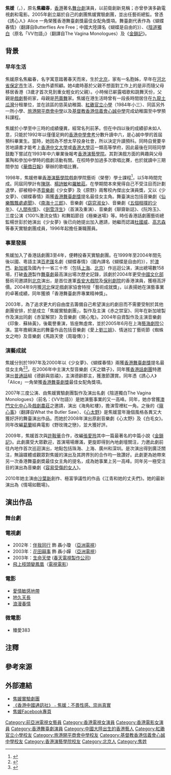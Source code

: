 {{Link style|time=2015-12-12T03:12:19+00:00}}
{{distinguish|焦姣}}
{{藝人
|姓名 = 焦媛
|類型 = 演員
|圖片 = Perry CHIU Woon@Macau.JPG
|圖片尺寸 = 
|圖片簡介 = 焦媛在[[澳門|澳門]][[議事亭前地|議事亭前地]]
|原名 = 焦繼春
|英文名 = Perry Chiu Woon
|綽號 = 
|國籍 = {{CNHK}}
|民族 = [[汉族|汉族]]
|出生日期 = {{Birth date and age|1976|4|2}}<ref>{{cite web |url=https://ubeat.com.cuhk.edu.hk/ubeat_past/000336/36jiu.htm |title=焦媛 年少得志 |date=2000 |website= |publisher=大學線 |access-date=2021-09-24 |quote= |archive-date=2021-09-24 |archive-url=https://web.archive.org/web/20210924092914/https://ubeat.com.cuhk.edu.hk/ubeat_past/000336/36jiu.htm |dead-url=no }}</ref>
|出生地點 = {{CHN}}[[北京市|北京市]]
|逝世 = 
|樂器 = 
|父母 = 
|音樂類型 = 
|教育程度 = 香港演藝學院戲劇學院藝術（榮譽）學士
|母校 = [[紅磡官立小學|紅磡官立小學]]<br>[[旅港開平商會中學|旅港開平商會中學]]<br>[[基督教香港信義會心誠中學|基督教香港信義會心誠中學]]
|職業 = 演員、舞台劇演員
|活躍年代 = 1997年至今
|唱片公司 = 
|經紀公司 = 
|相關團體 = 
|網站 = 
}}

'''焦媛'''（{{lang-en|Perry Chiu Woon}}，{{bd|1976年|4月2日|catIdx=C焦}}），原名'''焦繼春'''，[[香港|香港]]著名[[舞台劇|舞台劇]]演員，以前衛創新見稱；亦曾參演多齣電視劇和電影。2005年創立屬於自己的劇團焦媛實驗劇團，並出任藝術總監。曾憑《誘心人》Alice 一角榮獲香港舞臺劇獎最佳女配角獎項。舞臺劇代表作為《蝴蝶春情》（翻譯自Butterflies Are Free；中國大陸譯名《蝴蝶是自由的》）、《[[陰道獨白|陰道獨白]]（原名「VV勿語」》（翻譯自The Vagina Monologues）及《[[金鎖記|金鎖記]]》。

== 背景 ==
===早年生活===
焦媛原名焦繼春，名字寓意踏著春天而來，生於[[北京|北京]]{{noteTag|name=守下留情|關於焦媛出生與成長地、家庭背景、早年生活以及幼稚園及小學母校的資料出自香港電台第二台廣播節目《守下留情》於2015年11月16日播出的訪問「女中豪傑系列九 焦媛 - 爸媽都係藝術家 鍾情表演誇啦啦」。}}，家有一名胞姊{{noteTag|name=守下留情}}，早年在[[河北省|河北省]][[保定市|保定市]]生活{{noteTag|name=守下留情}}，交由外婆照顧{{noteTag|name=守下留情}}。她4歲時基於父親不想面對工作上的是非而隨父母移居香港（3歲才首次見到重女輕女的父親）{{noteTag|name=守下留情}}。小時候已嶄露唱歌和跳舞天份，父親是[[戲劇|戲劇]]藝術家{{noteTag|name=守下留情}}，母親是[[芭蕾舞|芭蕾舞]]家{{noteTag|name=守下留情}}。焦媛在港生活時曾有一段長時間居住在[[九龍|九龍]][[土瓜灣|土瓜灣]]分租單位{{noteTag|name=守下留情}}，並在該區的慈英幼稚園{{noteTag|name=守下留情}}、[[紅磡官立小學|紅磡官立小學]]{{noteTag|name=守下留情}}（1984年小三）、同區另外一所小學、[[旅港開平商會中學|旅港開平商會中學]]以及[[基督教香港信義會心誠中學|基督教香港信義會心誠中學]]完成幼稚園至中學預科課程{{noteTag|name=守下留情1|關於焦媛中學母校、學業成績、升讀預科及報讀香港演藝學院原因、演戲興趣以及校園生活的資料出自香港電台第二台廣播節目《守下留情》於2015年11月17日播出的訪問「女中豪傑系列九 焦媛 - 柴娃娃去考演藝 做足準備冇失禮」。}}。

焦媛於小學至中三時的成績優異{{noteTag|name=守下留情1}}，經常名列前茅{{noteTag|name=守下留情1}}。但在中四以後的成績卻未如人意{{noteTag|name=守下留情1}}，只能於1992年以僅僅足夠的[[香港中學會考|香港中學會考]]分數升讀中六{{noteTag|name=守下留情1}}，是心誠中學的首屆預科畢業生{{noteTag|name=守下留情1}}。當時，她因為不想太早投身社會{{noteTag|name=守下留情1}}，所以決定升讀預科。同時自覺要辛苦地讀書才能考上[[香港中文大學|香港中文大學]]或[[香港大學|香港大學]]這一類高等學府{{noteTag|name=守下留情1}}，因此最後在同班同學鼓勵下嘗試在1993年中六畢業後報考[[香港演藝學院|香港演藝學院]]{{noteTag|name=守下留情1}}。其對演戲方面的興趣與父母薰陶和參加中學時的戲劇活動有關{{noteTag|name=守下留情1}}。在校時參加過多次歌唱比賽{{noteTag|name=守下留情1}}，也於就讀中三期間參加《[[華僑日報|華僑日報]]》舉辦的歌唱比賽{{noteTag|name=守下留情1}}。

1998年，焦媛修畢[[香港演藝學院|香港演藝學院]]戲劇學院藝術（榮譽）學士課程<ref>{{web reference|URL=https://www.hkapa.edu/files/about/publications/02news17.pdf|title=〈獎聲〉|work=香港演藝學院《演藝通訊》|page=7|date=2017-03-25|access-date=2021-09-25|archive-date=2021-01-28|archive-url=https://web.archive.org/web/20210128050822/https://www.hkapa.edu/files/about/publications/02news17.pdf|dead-url=no}}</ref>，以5年時間完成{{noteTag|name=守下留情2|關於焦媛演藝學院同學、就讀演藝學院年期及經過以及加入香港話劇團及接觸春天實驗劇團的資料出自香港電台第二台廣播節目《守下留情》於2015年11月18日播出的訪問「女中豪傑系列九 焦媛 」。}}。同屆同學計有[[陳琪_(香港藝員)|陳琪]]、[[楊詩敏|楊詩敏]]和[[羅敏莊|羅敏莊]]{{noteTag|name=守下留情2}}。在學期間本來覺得自己不受注目而計劃退學{{noteTag|name=守下留情2}}，卻被相中憑[[音樂劇|音樂劇]]《少女夢》及《原野》兩奪校內傑出女演員獎，又以《少女夢》、《蝴蝶春情》兩獲[[香港舞臺劇獎|香港舞臺劇獎]]提名最佳女主角。舞臺演出包括音樂劇《[[仙樂飄飄處處聞|仙樂飄飄處處聞]]》、《[[南海十三郎|南海十三郎]]》、音樂劇《[[窈窕淑女|窈窕淑女]]》、音樂劇《[[五個相撲的少年|五個相撲的少年]]》、《[[人間有情|人間有情]]》、《[[劍雪浮生|劍雪浮生]]》（首演及重演）、音樂劇《聊齋新誌》、《阮玲玉》、三度公演《100%激流女情》和舞蹈節目《極樂迷場》等。時任香港話劇團藝術總監楊世彭於她演出《少女夢》後已向她提出加入邀請{{noteTag|name=守下留情2}}，她繼而認識[[杜國威|杜國威]]、[[高志森|高志森]]等春天實驗劇團成員{{noteTag|name=守下留情2}}，1996年起擔任兼職團員{{noteTag|name=守下留情2}}。

===事業發展===
焦媛加入了香港話劇團3至4年{{noteTag|name=守下留情3|關於焦媛從演藝學院畢業後去向和成立焦媛實驗劇團原因的資料出自香港電台第二台廣播節目《守下留情》於2015年11月19日播出的訪問「女中豪傑系列九 焦媛 」。}}，便轉投春天實驗劇團{{noteTag|name=守下留情3}}。在1999年至2004年間先後以國、粵語主演[[百老匯|百老匯]]名劇《蝴蝶春情》（國內譯名《蝴蝶是自由的》），於[[澳門|澳門]]、[[新加坡|新加坡]]及國內十一省三十市（包括[[上海|上海]]、[[北京|北京]]）作巡迴公演，演出總場數158場，打破[[香港|香港]]製作[[舞臺劇|舞臺劇]]最高演出場次歷史記錄，該劇於2004年更受[[中國文化部|中國文化部]]藝術司邀請到[[北京|北京]]演出，是首位進軍[[長安大戲院|長安大戲院]]及[[保利劇院|保利劇院]]的香港演員，獲極高評價。2004年9月獲[[河北|河北]]保定戲劇家協會特授「藝術成就獎」，以表揚她在演藝事業的卓著成績，同年獲頒「香港舞臺劇界專業精神獎」。

2003年，為了追求更大的自由度去籌備自己希望演出的劇目而不需要受制於其他劇團安排{{noteTag|name=守下留情3}}，於是成立「焦媛實驗劇團」，製作及主演《赤之禁室》、同年在新加坡製作及演出同劇《赤室解禁》及音樂劇《開心鬼》。2004年自資製作及主演音樂劇《印象．蘇絲黃》，後載譽重演，皆座無虛席，並於2005年6月在上海[[藝海劇院|藝海劇院]]公演。當年擔綱演出的舞臺作品包括音樂劇《愛上[[劉三姐|劉三姐]]》、情迷拉丁藝術節《蜘蛛女之吻》及音樂劇《馬路天使（周璇傳）》；

===演藝成就===
焦媛分別於1997年及2000年以《少女夢》、《蝴蝶春情》兩獲[[香港舞臺劇獎|香港舞臺劇獎]]提名最佳女主角<ref>{{cite web |url=http://www.hongkongdrama.com/zh_hk-past_review.html |title=第六屆香港舞台劇獎（1996-1997） |date=1996 |website= |publisher=香港戲劇協會 |access-date=2021-09-25 |quote= |archive-date=2021-03-13 |archive-url=https://web.archive.org/web/20210313110655/http://www.hongkongdrama.com/zh_hk-past_review.html |dead-url=no }}</ref><ref>{{cite web |url=http://www.hongkongdrama.com/zh_hk-past_review.html |title=第九屆香港舞台劇獎（1999-2000） |date=1999 |website= |publisher=香港戲劇協會 |access-date=2021-09-25 |quote= |archive-date=2021-03-13 |archive-url=https://web.archive.org/web/20210313110655/http://www.hongkongdrama.com/zh_hk-past_review.html |dead-url=no }}</ref>。在2006年中主演大型音樂劇《天之驕子》，同年獲[[香港話劇團|香港話劇團]]特邀演出[[普通話|普通話]]組《德齡與慈禧》，主演德齡郡主，獲激節讚賞。同年憑《誘心人》「Alice」一角榮獲[[香港舞臺劇獎|香港舞臺劇獎]]最佳女配角獎項。

2007年三度公演、由焦媛實驗劇團製作及演出名劇《陰道獨白The Vagina Monologues》（前名：《VV勿語》）是她演藝事業的又一高峰。同年，她亦曾獲[[澳門文化中心|澳門文化中心]]及[[戲劇農莊|戲劇農莊]]之邀請，演出《海角紅樓》，擔演雪裡紅一角。之後的《[[窺心事|窺心事]]》（翻譯自What the Butler Saw）、《[[心太野|心太野]]》是焦媛當年幾個風格各異又大獲好評的舞臺演出作品。而她於2008年演出原創音樂劇《心太野》及《白毛女》。同年改編[[葛蘭|葛蘭]]經典電影《野玫瑰之戀》，並大獲好評。

2009年，焦媛首次與[[許鞍華|許鞍華]]合作，改編[[張愛玲|張愛玲]]其中一篇最著名的中篇小說《[[金鎖記|金鎖記]]》。此劇廣受大眾歡迎，首演場場爆滿，更旋即得到內地劇壇關注，力邀此劇前往內地作首次巡迴演出，地點包括珠海、上海、廣州和深圳。是次演出得到廣泛關注，無論媒體或觀眾對焦媛的演出及其跨界別的合作均一致讚好。此劇更為她帶來另一次香港舞臺劇奬最佳女主角的提名，成為她事業上另一高峰。同年另一極受注目的演出為音樂劇《[[容易受傷的女人|容易受傷的女人]]》。

2010年她主演由[[沙葉新|沙葉新]]創作、極富爭議性的作品《江青和她的丈夫們》。她的最新演出為《情場如戰場》。

== 演出作品 ==
=== 舞台劇 ===
{{columns-list|3|
*《[[少女夢|少女夢]]》
*《[[原野|原野]]》
*《[[仙樂飄飄處處聞|仙樂飄飄處處聞]]》
*《[[南海十三郎|南海十三郎]]》
*《[[窈窕淑女|窈窕淑女]]》
*《[[五個相撲的少年|五個相撲的少年]]》
*《[[人間有情|人間有情]]》
*《[[劍雪浮生|劍雪浮生]]》
*《[[愛情敏感地帶|愛情敏感地帶]]》
*《[[聊齋新誌|聊齋新誌]]》
*《[[阮玲玉|阮玲玉]]》
*《[[100%激流女情|100%激流女情]]》
*1999-2004年：《[[蝴蝶春情|蝴蝶春情]]》（翻譯自[[:en:Butterflies_Are_Free_(play)|Butterflies Are Free]]；中國內地譯《蝴蝶是自由的》）
*2003年：《[[赤之禁室|赤之禁室]]》（同年到新加坡演出）
*2004年：《[[印象．蘇絲黃|印象．蘇絲黃]]》（首演及重演）
*2005年：《[[印象．蘇絲黃|印象．蘇絲黃]]》（上海演出）
*2005年：《[[愛上劉三姐|愛上劉三姐]]》
*2005年：《[[蜘蛛女之吻|蜘蛛女之吻]]》（[[焦媛實驗劇團|焦媛實驗劇團]]）
*2006年：《[[誘心人|誘心人]]》（翻譯自[[:en:Closer_(play)|Closer]]；焦媛實驗劇團）（首演及重演）（同年到新加坡演出）
*2006年：《[[天之驕子|天之驕子]]》
*2006年：《[[德齡與慈禧|德齡與慈禧]]》(普通話版)
*2007年：《[[陰道獨白|陰道獨白]]》（[[:en:The_Vagina_Monologues|The Vagina Monologues]]；原譯《VV勿語》；焦媛實驗劇團）（三度公演）
*2007年：《[[紅樓夢|紅樓夢]]》
*2007年：《[[窺心事|窺心事]]》（[[:en:What_the_Butler_Saw_(play)|What the Butler Saw]]；焦媛實驗劇團）
*2007年：《[[海角紅樓|海角紅樓]]》
*2008年：《[[心太野|心太野]]》（焦媛實驗劇團）
*2008年：《[[白毛女|白毛女]]》（焦媛實驗劇團）
*2008年：《陰道獨白》（The Vagina Monologues；原譯《VV勿語》；焦媛實驗劇團）（新加坡演出）
*2008-2009年：《[[野玫瑰之戀|野玫瑰之戀]]》（焦媛實驗劇團）（三度公演）
*2009年：《[[野玫瑰之戀|野玫瑰之戀]]》（焦媛實驗劇團）（新加坡演出）
*2009年：《[[金鎖記|金鎖記]]》（焦媛實驗劇團）（同年到上海、廣州、深圳演出）
*2009年：《[[容易受傷的女人|容易受傷的女人]]》（焦媛實驗劇團）（首演及重演）（同年到廣州、佛山演出）
*2009年：《[[語無「麟」次|語無「麟」次]]》（焦媛實驗劇團）
*2010年：《[[江青和他的丈夫們|江青和他的丈夫們]]》（焦媛實驗劇團）
*2010年：《容易受傷的女人》 （焦媛實驗劇團）（重演）（同年到加拿大溫哥華、多倫多及澳門演出）
*2010年： 《金鎖記》 （焦媛實驗劇團）（兩度重演）
*2010年：《[[紫．迷．藤|紫．迷．藤]]》（[[騎士創作|騎士創作]]）
*2010年：《[[寒江釣雪|寒江釣雪]]》（[[春天戲曲發展|春天戲曲發展]]）
*2010年：《[[情場如戰場|情場如戰場]]》（焦媛實驗劇團）
*2011年：《我的快樂時代》（焦媛實驗劇團）－ 焦媛導演 （兩度重演）
*2011年：《女上男下》（焦媛實驗劇團）
*2011年：《[[六月新娘|六月新娘]]》（焦媛實驗劇團）（同年在深圳演出）
*2011年：《中女解毒》（焦媛實驗劇團）
*2011年：《金鎖記》（焦媛實驗劇團）（中山、廣州、佛山、北京、上海、深圳演出）
*2012年：《飢餓藝術家》（焦媛實驗劇團）
*2012年：《江青和她的丈夫們》（焦媛實驗劇團）（重演）（同年到加拿大溫哥華演出）
*2012年：《六月新娘》 （焦媛實驗劇團）（加拿大溫哥華，卡加利演出）（廣州、中山、湖南、上海、徐州演出）
*2012年：《蝴蝶是自由的》（焦媛實驗劇團）（廣州、海口、珠海、上海演出）
*2012年：《[[掌聲響起|掌聲響起]]》（焦媛實驗劇團）（同年在新加坡演出）
*2012年：《中女解毒 II － 戀戰中男海》（焦媛實驗劇團）
*2012年：《愛可以多狗》 
*2012年：《筷子姊妹》（焦媛實驗劇團）
*2012年：《[[彩色青春A-GO-GO|彩色青春A-GO-GO]]》﹙春天實驗劇團﹚
*2013年：《Mr. 𡃁模》（焦媛實驗劇團）
*2013年：《我的快樂時代》（焦媛實驗劇團）－ 焦媛導演 （重演）
*2013年：《陰道獨白》（小團圓版）（The Vagina Monologues 原譯《VV勿語》－ 焦媛實驗劇團）
*2013年：《誘心人》（翻譯自Closer － 焦媛實驗劇團）
*2013年：《鄧麗君》（焦媛實驗劇團）
*2014年：《金鎖記》（焦媛實驗劇團）（重演）
*2014年：《南海十三郎》
*2014年：《馬克白夫人》（焦媛實驗劇團）
*2014年：《語無倫次》（焦媛實驗劇團）（重演）（同年到吉隆坡演出）
*2014年：《赤室解禁》（焦媛實驗劇團）（重演）（同年到加拿大溫哥華演出）
*2014年：《野玫瑰之戀》（焦媛實驗劇團）（重演）
*2014年：《臻愛》（焦媛實驗劇團）－ 焦媛導演 （廣州演出）
*2014年：《慾望號街車》 （翻譯自 A Streetcar Named Desire - 焦媛實驗劇團）
*2014年： 《鄧麗君》（焦媛實驗劇團）（馬來西亞雲頂演出）
*2015年：《鄧麗君》（焦媛實驗劇團）（重演）
*2015年：《高帽奇緣》（焦媛實驗劇團）
*2015年：《野玫瑰之戀》（焦媛實驗劇團）
*2018年：《晚安, 媽媽》（焦媛實驗劇團）（重演）
*2019年：《[[金鎖記|金鎖記]]》（焦媛實驗劇團）（超過100場重演）
*2019年：《色戒》（焦媛實驗劇團）
*2021年：《大月薰與孫中山》（春天實驗劇團&焦媛實驗劇團）
}}

=== 電視劇 ===
* 2002年：[[伴我同行_(電視劇)|伴我同行]] 飾 聶小瓊 （[[亞洲電視|亞洲電視]]）
* 2003年：[[花田囍事_(電視劇)|花田囍事]] 飾 聶小嬋 （[[亞洲電視|亞洲電視]]）
* 2003年：[[生命天使|生命天使]] ([[春天電視製作公司|春天電視製作公司]])
*[[飛上枝頭變鳳凰|飛上枝頭變鳳凰]]（[[電視電影|電視電影]]）

=== 電影 ===
*[[愛情敏感地帶|愛情敏感地帶]]
*[[地久天長|地久天長]]
*[[浪漫春情|浪漫春情]]

=== 微電影 ===
*臻愛383

==注釋==
{{noteFoot}}

==參考來源==
{{reflist}}

== 外部連結 ==
*[http://www.perrychiu.com/ 焦媛實驗劇團] {{Wayback|url=http://www.perrychiu.com/ |date=20210226233246 }}
*[http://www.hkcna.hk/content/2010/0930/70515.shtml 《香港中國通訊社》﹣焦媛：不畏性感、崇尚真實] {{Wayback|url=http://www.hkcna.hk/content/2010/0930/70515.shtml |date=20190815165739 }}
*[http://www.facebook.com/PerryChiuWoon 焦媛Facebook專頁]
{{香港舞台劇獎最佳女配角(喜劇/ 鬧劇)}}
[[Category:前亞洲電視女藝員|Category:前亞洲電視女藝員]]
[[Category:香港電視女演員|Category:香港電視女演員]]
[[Category:香港電影女演員|Category:香港電影女演員]]
[[Category:香港舞臺劇演員|Category:香港舞臺劇演員]]
[[Category:中國大陸出生的香港藝人|Category:中國大陸出生的香港藝人]]
[[Category:紅磡官立小學校友|Category:紅磡官立小學校友]]
[[Category:旅港開平商會中學校友|Category:旅港開平商會中學校友]]
[[Category:基督教香港信義會心誠中學校友|Category:基督教香港信義會心誠中學校友]]
[[Category:香港演藝學院校友|Category:香港演藝學院校友]]
[[Category:北京人|Category:北京人]]
[[Category:焦姓|Category:焦姓]]